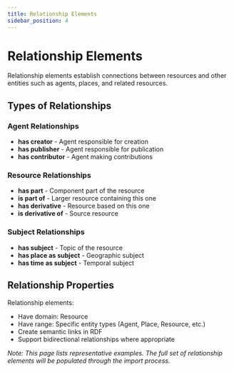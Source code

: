 ```yaml
---
title: Relationship Elements
sidebar_position: 4
---
```


# Relationship Elements

Relationship elements establish connections between resources and other entities such as agents, places, and related resources.

## Types of Relationships

### Agent Relationships
- **has creator** - Agent responsible for creation
- **has publisher** - Agent responsible for publication
- **has contributor** - Agent making contributions

### Resource Relationships
- **has part** - Component part of the resource
- **is part of** - Larger resource containing this one
- **has derivative** - Resource based on this one
- **is derivative of** - Source resource

### Subject Relationships
- **has subject** - Topic of the resource
- **has place as subject** - Geographic subject
- **has time as subject** - Temporal subject

## Relationship Properties

Relationship elements:
- Have domain: Resource
- Have range: Specific entity types (Agent, Place, Resource, etc.)
- Create semantic links in RDF
- Support bidirectional relationships where appropriate

*Note: This page lists representative examples. The full set of relationship elements will be populated through the import process.*